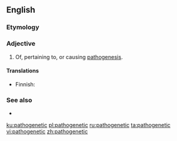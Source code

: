 ==English==

===Etymology===
{{prefix|en|patho|genetic}}

===Adjective===
{{en-adj}}

# Of, pertaining to, or causing [[pathogenesis]].

====Translations====
{{trans-top|of, pertaining to, or causing pathogenesis}}
* Finnish: {{t|fi|patogeneettinen}}
{{trans-mid}}
{{trans-bottom}}

===See also===
* {{l|en|pathogenic}}

[[ku:pathogenetic]]
[[pl:pathogenetic]]
[[ru:pathogenetic]]
[[ta:pathogenetic]]
[[vi:pathogenetic]]
[[zh:pathogenetic]]